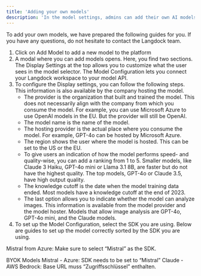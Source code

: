 ```yaml
---
title: 'Adding your own models'
description: 'In the model settings, admins can add their own AI models.'
---
```


To add your own models, we have prepared the following guides for you. If you have any questions, do not hesitate to contact the Langdock team.

1. Click on Add Model to add a new model to the platform
2. A modal where you can add models opens. Here, you find two sections. The Display Settings at the top allows you to customize what the user sees in the model selector. The Model Configuration lets you connect your Langdock workspace to your model API.
3. To configure the Display settings, you can follow the following steps. This information is also available by the company hosting the model.
    - The provider is the organization that built and trained the model. This does not necessarily align with the company from which you consume the model. For example, you can use Microsoft Azure to use OpenAI models in the EU. But the provider will still be OpenAI.
    - The model name is the name of the model.
    - The hosting provider is the actual place where you consume the model. For example, GPT-4o can be hosted by Microsoft Azure.
    - The region shows the user where the model is hosted. This can be set to the US or the EU.
    - To give users an indication of how the model performs speed- and quality-wise, you can add a ranking from 1 to 5. Smaller models, like Claude 3 Haiku, GPT-4o mini or Llama 3.1 8B, are faster but do not have the highest quality. The top models, GPT-4o or Claude 3.5, have high output quality.
    - The knowledge cutoff is the date when the model training data ended. Most models have a knowledge cutoff at the end of 2023.
    - The last option allows you to indicate whether the model can analyze images. This information is available from the model provider and the model hoster. Models that allow image analysis are GPT-4o, GPT-4o mini, and the Claude models.
4. To set up the Model Configuration, select the SDK you are using. Below are guides to set up the model correctly sorted by the SDK you are using.

Mistral from Azure:
Make sure to select “Mistral” as the SDK. 


BYOK Models
Mistral - Azure: SDK needs to be set to “Mistral”
Claude - AWS Bedrock: Base URL muss “Zugriffsschlüssel” enthalten.